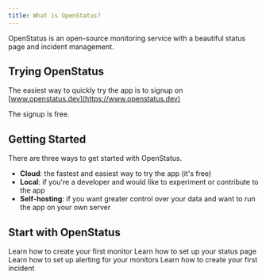 ```yaml
---
title: What is OpenStatus?
---
```


OpenStatus is an open-source monitoring service with a beautiful status page and
incident management.

## Trying OpenStatus

The easiest way to quickly try the app is to signup on
[www.openstatus.dev](https://www.openstatus.dev)

The signup is free.

## Getting Started

There are three ways to get started with OpenStatus.

- **Cloud**: the fastest and easiest way to try the app (it's free)
- **Local**: if you're a developer and would like to experiment or contribute to
  the app
- **Self-hosting**: if you want greater control over your data and want to run
  the app on your own server

## Start with OpenStatus

<CardGroup cols={2}>
  <Card title="Monitor" href="/getting-started/monitor">
    Learn how to create your first monitor
  </Card>
  <Card title="Status Page" href="/getting-started/status-page">
    Learn how to set up your status page
  </Card>
  <Card title="Notification" href="/getting-started/notification">
    Learn how to set up alerting for your monitors
  </Card>
  <Card title="Incident" href="/getting-started/incident">
    Learn how to create your first incident
  </Card>
</CardGroup>
